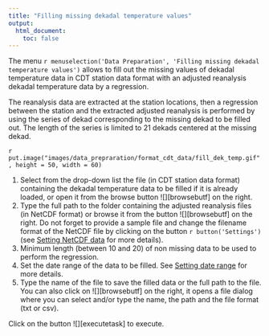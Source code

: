 ```yaml
---
title: "Filling missing dekadal temperature values"
output:
  html_document:
    toc: false
---
```


The menu `r menuselection('Data Preparation', 'Filling missing dekadal temperature values')` allows to fill out the missing values of dekadal temperature data in CDT station data format with an adjusted reanalysis dekadal temperature data by a regression.

The reanalysis data are extracted at the station locations, then a regression between the station and the extracted adjusted reanalysis is performed by using the series of dekad corresponding to the missing dekad to be filled out. The length of the series is limited to 21 dekads centered at the missing dekad.

`r put.image("images/data_prepraration/format_cdt_data/fill_dek_temp.gif", height = 50, width = 60)`

1. Select from the drop-down list the file (in CDT station data format) containing the dekadal temperature data to be filled if it is already loaded, or open it from the browse button ![][browsebutf] on the right.
2. Type the full path to the folder containing the adjusted reanalysis files (in NetCDF format) or browse it from the button ![][browsebutf] on the right. Do not forget to provide a sample file and change the filename format of the NetCDF file by clicking on the button `r button('Settings')` (see [Setting NetCDF data](cdt_data_input.html#cdt.ncdf.setting) for more details).
3. Minimum length (between 10 and 20) of non missing data \n to be used to perform the regression.
4. Set the date range of the data to be filled. See [Setting date range](cdt_data_input.html#cdt.date.range) for more details.
5. Type the name of the file to save the filled data or the full path to the file. You can also click on ![][browsebutf] on the right, it opens a file dialog where you can select and/or type the name, the path and the file format (txt or csv).

Click on the button ![][executetask] to execute. 

